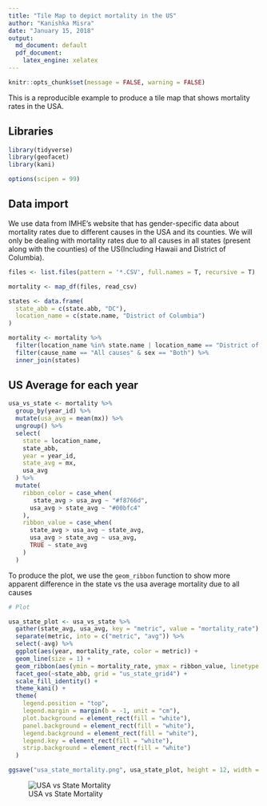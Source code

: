 ```yaml
---
title: "Tile Map to depict mortality in the US"
author: "Kanishka Misra"
date: "January 15, 2018"
output: 
  md_document: default
  pdf_document:
    latex_engine: xelatex
---
```


```r
knitr::opts_chunk$set(message = FALSE, warning = FALSE)
```

This is a reproducible example to produce a tile map that shows mortality rates in the USA.

## Libraries
```r
library(tidyverse)
library(geofacet)
library(kani)

options(scipen = 99)
```

## Data import

We use data from IMHE's website that has gender-specific data about mortality rates due to different causes in the USA and its counties. We will only be dealing with mortality rates due to all causes in all states (present along with the counties) of the US(Including Hawaii and District of Columbia). 

```r
files <- list.files(pattern = '*.CSV', full.names = T, recursive = T)

mortality <- map_df(files, read_csv)

states <- data.frame(
  state_abb = c(state.abb, "DC"),
  location_name = c(state.name, "District of Columbia")
)

mortality <- mortality %>%
  filter(location_name %in% state.name | location_name == "District of Columbia") %>%
  filter(cause_name == "All causes" & sex == "Both") %>%
  inner_join(states)
```

## US Average for each year

```r
usa_vs_state <- mortality %>%
  group_by(year_id) %>%
  mutate(usa_avg = mean(mx)) %>%
  ungroup() %>%
  select(
    state = location_name,
    state_abb,
    year = year_id,
    state_avg = mx,
    usa_avg
  ) %>%
  mutate(
    ribbon_color = case_when(
       state_avg > usa_avg ~ "#f8766d",
      usa_avg > state_avg ~ "#00bfc4"
    ),
    ribbon_value = case_when(
      state_avg > usa_avg ~ state_avg,
      usa_avg > state_avg ~ usa_avg,
      TRUE ~ state_avg
    )
  )
```

To produce the plot, we use the ```geom_ribbon``` function to show more apparent difference in the state vs the usa average mortality due to all causes

```r
# Plot 

usa_state_plot <- usa_vs_state %>%
  gather(state_avg, usa_avg, key = "metric", value = "mortality_rate") %>%
  separate(metric, into = c("metric", "avg")) %>%
  select(-avg) %>%
  ggplot(aes(year, mortality_rate, color = metric)) +
  geom_line(size = 1) +
  geom_ribbon(aes(ymin = mortality_rate, ymax = ribbon_value, linetype = NA, fill = ribbon_color), alpha = 0.2, show.legend = F) +
  facet_geo(~state_abb, grid = "us_state_grid4") +
  scale_fill_identity() +
  theme_kani() +
  theme(
    legend.position = "top",
    legend.margin = margin(b = -1, unit = "cm"),
    plot.background = element_rect(fill = "white"),
    panel.background = element_rect(fill = "white"),
    legend.background = element_rect(fill = "white"),
    legend.key = element_rect(fill = "white"),
    strip.background = element_rect(fill = "white")
  )

ggsave("usa_state_mortality.png", usa_state_plot, height = 12, width = 15)

```

![USA vs State Mortality](usa_state_mortality.png)




